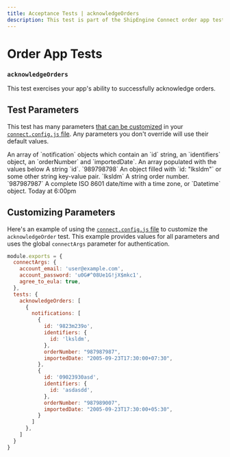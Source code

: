 ```yaml
---
title: Acceptance Tests | acknowledgeOrders
description: This test is part of the ShipEngine Connect order app test suite.
---
```


Order App Tests
==================================

### `acknowledgeOrders`

This test exercises your app's ability to successfully acknowledge orders.


Test Parameters
-------------------------
This test has many parameters [that can be customized](#customizing-parameters) in your [`connect.config.js` file](../../../testing/config.mdx). Any parameters you don't override will use their default values.

<Reference>

  <Field name="notifications" type="array">
    <Description>
        An array of `notification` objects which contain an `id` string, an `identifiers` object, an `orderNumber` and `importedDate`.
    </Description>
    <DefaultValue>
        An array populated with the values below
    </DefaultValue>
  </Field>

  <Field name="notifications[].id" type="string">
    <Description>
        A string `id`.
    </Description>
    <DefaultValue>
        `989798798`
    </DefaultValue>
  </Field>

  <Field name="notifications[].identifiers" type="object">
    <Description>
        An object filled with `id: "lksldm"`  or some other string key-value pair.
    </Description>
    <DefaultValue>
        `lksldm`
    </DefaultValue>
  </Field>

  <Field name="notifications[].orderNumber" type="string">
    <Description>
        A string order number.
    </Description>
    <DefaultValue>
        `987987987`
    </DefaultValue>
  </Field>

  <Field name="notifications[].importedDate" type="string">
    <Description>
        A complete ISO 8601 date/time with a time zone, or `Datetime` object.
    </Description>
    <DefaultValue>
        Today at 6:00pm
    </DefaultValue>
  </Field>

</Reference>


Customizing Parameters
------------------------------
Here's an example of using the [`connect.config.js` file](./../../../testing/config.mdx) to customize the `acknowledgeOrder` test. This example provides values for all parameters and uses the global `connectArgs` parameter for authentication.

```javascript
module.exports = {
  connectArgs: {
    account_email: 'user@example.com',
    account_password: 'u0G#^08Ue1G!jX$mkc1',
    agree_to_eula: true,
  },
  tests: {
    acknowledgeOrders: [
      {
        notifications: [
          {
            id: '9823m239o',
            identifiers: {
              id: 'lksldm',
            },
            orderNumber: "987987987",
            importedDate: "2005-09-23T17:30:00+07:30",
          },
          {
            id: '09023930asd',
            identifiers: {
              id: 'asdasdd',
            },
            orderNumber: "987989007",
            importedDate: "2005-09-23T17:30:00+05:30",
          }
        ]
      },
    ]
  }
}
```
